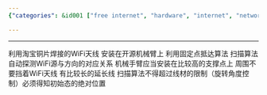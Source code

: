 ```yaml
---
{"categories": &id001 ["free internet", "hardware", "internet", "network", "stub", "system avaliability", "白嫖"], "category": "Radar systems", "date": "2022-07-22 12:32:06", "description": "A WiFi scanning radar system has been developed using a five-axis robotic arm and a custom-made antenna. The setup employs advanced algorithms and long extension cords to detect WiFi sources and their directions automatically. For optimal results, the system should be placed on a high support with no obstructions near the antenna.", "tags": *id001, "title": "蹭网Wifi天线 雷达扫描 五轴机械臂"}

---
```


------

利用淘宝铜片焊接的WiFi天线 安装在开源机械臂上 利用固定点抵达算法 扫描算法 自动探测WiFi源与方向的对应关系 机械手臂应当安装在比较高的支撑点上 周围不要挡着WiFi天线 有比较长的延长线 扫描算法不得超过线材的限制（旋转角度控制）必须得知初始态的绝对位置

